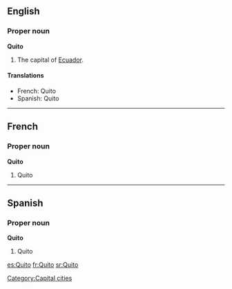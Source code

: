 {{wikipedia}}
==English==

===Proper noun===
'''Quito'''
#The capital of [[Ecuador]].

====Translations====
*French: Quito
*Spanish: Quito

----
==French==

===Proper noun===
'''Quito'''
#Quito

----
==Spanish==

===Proper noun===
'''Quito'''
#Quito

[[Category:Capital cities]]

[[es:Quito]]
[[fr:Quito]]
[[sr:Quito]]